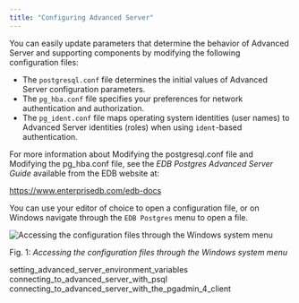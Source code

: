 ```yaml
---
title: "Configuring Advanced Server"
---
```


<div id="configuring_advanced_server" class="registered_link"></div>


You can easily update parameters that determine the behavior of Advanced Server and supporting components by modifying the following configuration files:

-   The `postgresql.conf` file determines the initial values of Advanced Server configuration parameters.
-   The `pg_hba.conf` file specifies your preferences for network authentication and authorization.
-   The `pg_ident.conf` file maps operating system identities (user names) to Advanced Server identities (roles) when using `ident`-based authentication.

For more information about Modifying the postgresql.conf file and Modifying the pg\_hba.conf file, see the *EDB Postgres Advanced Server Guide* available from the EDB website at:

https://www.enterprisedb.com/edb-docs

You can use your editor of choice to open a configuration file, or on Windows navigate through the `EDB Postgres` menu to open a file.

![Accessing the configuration files through the Windows system menu](../images/accessing_configuration_files.png)

Fig. 1: *Accessing the configuration files through the Windows system menu*

<div class="toctree" maxdepth="3">

setting\_advanced\_server\_environment\_variables connecting\_to\_advanced\_server\_with\_psql connecting\_to\_advanced\_server\_with\_the\_pgadmin\_4\_client

</div>
